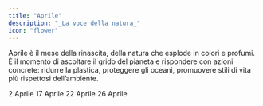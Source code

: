 ```yaml
---
title: "Aprile"
description: "_La voce della natura_"
icon: "flower"
---
```


Aprile è il mese della rinascita, della natura che esplode in colori e profumi. È il momento di ascoltare il grido del pianeta e rispondere con azioni concrete: ridurre la plastica, proteggere gli oceani, promuovere stili di vita più rispettosi dell’ambiente.

<CardGroup cols="2">
  <Card title="Giornata mondiale dell'autismo" icon="people" color="#00bef9" horizontal href="/mesi/aprile/autismo">
    2 Aprile
  </Card>
  <Card title="Bike to work day" icon="bicycle" color="#00cfff" horizontal href="/mesi/aprile/bikeday">
    17 Aprile
  </Card>
  <Card title="Giornata mondiale della Terra" icon="earth-americas" color="#00bef9" horizontal="false" href="/mesi/aprile/terra">
    22 Aprile
  </Card>
  <Card title="Giornata internazionale in commemorazione del disastro di Chernobyl" icon="radiation" color="#00bef9" horizontal href="/mesi/aprile/chernobyl">
    26 Aprile
  </Card>
</CardGroup>